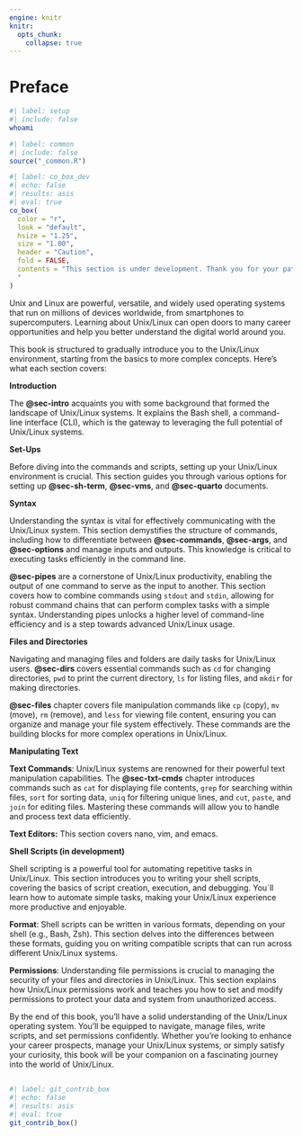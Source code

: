 ```yaml
---
engine: knitr
knitr:
  opts_chunk: 
    collapse: true
---
```


# Preface {#sec-preface .unnumbered}

```bash
#| label: setup
#| include: false
whoami
```

```r
#| label: common
#| include: false
source("_common.R")
```

```r
#| label: co_box_dev
#| echo: false
#| results: asis
#| eval: true
co_box(
  color = "r",
  look = "default", 
  hsize = "1.25", 
  size = "1.00", 
  header = "Caution", 
  fold = FALSE,
  contents = "This section is under development. Thank you for your patience.
  "
)
```

Unix and Linux are powerful, versatile, and widely used operating systems that run on millions of devices worldwide, from smartphones to supercomputers. Learning about Unix/Linux can open doors to many career opportunities and help you better understand the digital world around you.

This book is structured to gradually introduce you to the Unix/Linux environment, starting from the basics to more complex concepts. Here's what each section covers:

**Introduction**

The <strong>@sec-intro</strong> acquaints you with some background that formed the landscape of Unix/Linux systems. It explains the Bash shell, a command-line interface (CLI), which is the gateway to leveraging the full potential of Unix/Linux systems.

**Set-Ups**

Before diving into the commands and scripts, setting up your Unix/Linux environment is crucial. This section guides you through various options for setting up <strong>@sec-sh-term</strong>, <strong>@sec-vms</strong>, and <strong>@sec-quarto</strong> documents.

**Syntax**

Understanding the syntax is vital for effectively communicating with the Unix/Linux system. This section demystifies the structure of commands, including how to differentiate between <strong>@sec-commands</strong>, <strong>@sec-args</strong>, and <strong>@sec-options</strong> and manage inputs and outputs. This knowledge is critical to executing tasks efficiently in the command line.

<strong>@sec-pipes</strong> are a cornerstone of Unix/Linux productivity, enabling the output of one command to serve as the input to another. This section covers how to combine commands using `stdout` and `stdin`, allowing for robust command chains that can perform complex tasks with a simple syntax. Understanding pipes unlocks a higher level of command-line efficiency and is a step towards advanced Unix/Linux usage.

**Files and Directories**

Navigating and managing files and folders are daily tasks for Unix/Linux users. <strong>@sec-dirs</strong> covers essential commands such as `cd` for changing directories, `pwd` to print the current directory, `ls` for listing files, and `mkdir` for making directories.

<strong>@sec-files</strong> chapter covers file manipulation commands like `cp` (copy), `mv` (move), `rm` (remove), and `less` for viewing file content, ensuring you can organize and manage your file system effectively. These commands are the building blocks for more complex operations in Unix/Linux.

**Manipulating Text**

**Text Commands**: Unix/Linux systems are renowned for their powerful text manipulation capabilities. The <strong>@sec-txt-cmds</strong> chapter introduces commands such as `cat` for displaying file contents, `grep` for searching within files, `sort` for sorting data, `uniq` for filtering unique lines, and `cut`, `paste`, and `join` for editing files. Mastering these commands will allow you to handle and process text data efficiently.

**Text Editors:** This section covers nano, vim, and emacs.

**Shell Scripts (in development)**

Shell scripting is a powerful tool for automating repetitive tasks in Unix/Linux. This section introduces you to writing your shell scripts, covering the basics of script creation, execution, and debugging. You\`ll learn how to automate simple tasks, making your Unix/Linux experience more productive and enjoyable.

**Format**: Shell scripts can be written in various formats, depending on your shell (e.g., Bash, Zsh). This section delves into the differences between these formats, guiding you on writing compatible scripts that can run across different Unix/Linux systems.

**Permissions**: Understanding file permissions is crucial to managing the security of your files and directories in Unix/Linux. This section explains how Unix/Linux permissions work and teaches you how to set and modify permissions to protect your data and system from unauthorized access.

By the end of this book, you'll have a solid understanding of the Unix/Linux operating system. You'll be equipped to navigate, manage files, write scripts, and set permissions confidently. Whether you're looking to enhance your career prospects, manage your Unix/Linux systems, or simply satisfy your curiosity, this book will be your companion on a fascinating journey into the world of Unix/Linux.

## <!--# What This Book Is Not   -->

## <!--# Audience and Prerequisites -->

```r
#| label: git_contrib_box
#| echo: false
#| results: asis
#| eval: true
git_contrib_box()
```
